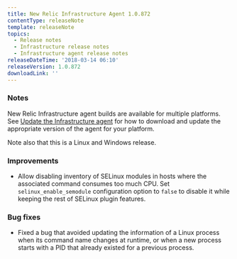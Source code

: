 ```yaml
---
title: New Relic Infrastructure Agent 1.0.872
contentType: releaseNote
template: releaseNote
topics:
  - Release notes
  - Infrastructure release notes
  - Infrastructure agent release notes
releaseDateTime: '2018-03-14 06:10'
releaseVersion: 1.0.872
downloadLink: ''
---
```


### Notes

New Relic Infrastructure agent builds are available for multiple platforms. See [Update the Infrastructure agent](https://docs.newrelic.com/docs/infrastructure/new-relic-infrastructure/installation/update-infrastructure-agent) for how to download and update the appropriate version of the agent for your platform.

Note also that this is a Linux and Windows release.

### Improvements

* Allow disabling inventory of SELinux modules in hosts where the associated command consumes too much CPU. Set `selinux_enable_semodule` configuration option to `false` to disable it while keeping the rest of SELinux plugin features.

### Bug fixes

* Fixed a bug that avoided updating the information of a Linux process when its command name changes at runtime, or when a new process starts with a PID that already existed for a previous process.
